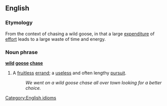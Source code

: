==English==

===Etymology===
From the context of chasing a wild goose, in that a large [[expenditure]] of [[effort]] leads to a large waste of time and energy. 

===Noun phrase===
[[Category:English idioms]]
'''[[wild]] [[goose]] [[chase]]'''
#A [[fruitless]] [[errand]]; a [[useless]] and often lengthy [[pursuit]]. 
#:''We went on a wild goose chase all over town looking for a better choice.''